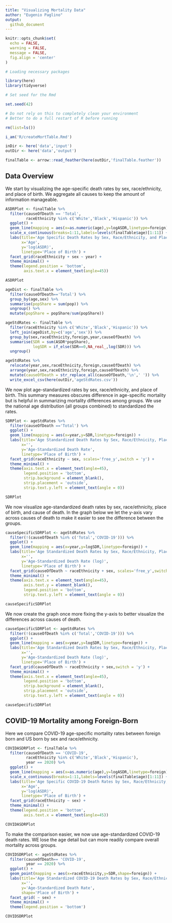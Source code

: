 ```yaml
---
title: "Visualizing Mortality Data"
author: "Eugenio Paglino"
output:
  github_document
---
```


```r

knitr::opts_chunk$set(
  echo = FALSE,
  warning = FALSE,
  message = FALSE,
  fig.align = 'center'
)

```

```r

# Loading necessary packages

library(here)
library(tidyverse)

# Set seed for the Rmd

set.seed(42)

```

```r

# Do not rely on this to completely clean your environment
# Better to do a full restart of R before running

rm(list=ls())

i_am('R/createMortTable.Rmd')

inDir <- here('data','input')
outDir <- here('data','output')

```

```r

finalTable <- arrow::read_feather(here(outDir,'finalTable.feather'))

```

## Data Overview

We start by visualizing the age-specific death rates by sex, race/ethnicity, and place of birth. We aggregate all causes to keep the amount of information manageable.

```r

ASDRPlot <- finalTable %>%
  filter(causeOfDeath == 'Total',
         raceEthnicity %in% c('White','Black','Hispanic')) %>%
  ggplot() +
  geom_line(mapping = aes(x=as.numeric(age),y=logASDR,linetype=foreign)) +
  scale_x_continuous(breaks=1:11,labels=levels(finalTable$age)[1:11]) +
  labs(title='Age Specific Death Rates by Sex, Race/Ethnicity, and Place of Birth',
       x='Age',
       y='log(ASDR)',
       linetype='Place of Birth') +
  facet_grid(raceEthnicity + sex ~ year) +
  theme_minimal() +
  theme(legend.position = 'bottom',
        axis.text.x = element_text(angle=45))

ASDRPlot

```

```r

ageDist <- finalTable %>%
  filter(causeOfDeath=='Total') %>%
  group_by(age,sex) %>%
  summarise(popShare = sum(pop)) %>%
  ungroup() %>%
  mutate(popShare = popShare/sum(popShare))

ageStdRates <- finalTable %>%
  filter(raceEthnicity %in% c('White','Black','Hispanic')) %>%
  left_join(ageDist,by=c('age','sex')) %>%
  group_by(sex,raceEthnicity,foreign,year,causeOfDeath) %>%
  summarise(SDR = sum(ASDR*popShare),
            logSDR = if_else(SDR==0,NA_real_,log(SDR))) %>%
  ungroup()

```

```r

ageStdRates %>%
  relocate(year,sex,raceEthnicity,foreign,causeOfDeath) %>%
  arrange(year,sex,raceEthnicity,foreign,causeOfDeath) %>%
  mutate(causeOfDeath = str_replace_all(causeOfDeath,'\n',' ')) %>%
  write_excel_csv(here(outDir,'ageStdRates.csv'))

```

We now plot age-standardized rates by sex, race/ethnicity, and place of birth. This summary measures obscures difference in age-specific mortality but is helpful in summarizing mortality differences among groups. We use the national age distribution (all groups combined) to standardized the rates.

```r

SDRPlot <- ageStdRates %>%
  filter(causeOfDeath =='Total') %>%
  ggplot() +
  geom_line(mapping = aes(x=year,y=SDR,linetype=foreign)) +
  labs(title='Age Standardized Death Rates by Sex, Race/Ethnicity, Place of Birth',
       x='',
       y='Age-Standardized Death Rate',
       linetype='Place of Birth') +
  facet_grid(raceEthnicity ~ sex, scales='free_y',switch = 'y') +
  theme_minimal() +
  theme(axis.text.x = element_text(angle=45),
        legend.position = 'bottom',
        strip.background = element_blank(),
        strip.placement = 'outside',
        strip.text.y.left = element_text(angle = 0))

SDRPlot

```

We now visualize age-standardized death rates by sex, race/ethnicity, place of birth, and cause of death. In the graph below we let the y-axis vary across causes of death to make it easier to see the difference between the groups.

```r

causeSpecificSDRPlot <- ageStdRates %>%
  filter(!(causeOfDeath %in% c('Total','COVID-19'))) %>%
  ggplot() +
  geom_line(mapping = aes(x=year,y=logSDR,linetype=foreign)) +
  labs(title='Age Standardized Death Rates by Sex, Race/Ethnicity, Place of Birth, and Cause of Death',
       x='',
       y='Age-Standardized Death Rate (log)',
       linetype='Place of Birth') +
  facet_grid(causeOfDeath ~ raceEthnicity + sex, scales='free_y',switch = 'y') +
  theme_minimal() +
  theme(axis.text.x = element_text(angle=45),
        axis.text.y = element_blank(),
        legend.position = 'bottom',
        strip.text.y.left = element_text(angle = 0))

causeSpecificSDRPlot

```

We now create the graph once more fixing the y-axis to better visualize the differences across causes of death.

```r

causeSpecificSDRPlot <- ageStdRates %>%
  filter(!(causeOfDeath %in% c('Total','COVID-19'))) %>%
  ggplot() +
  geom_line(mapping = aes(x=year,y=logSDR,linetype=foreign)) +
  labs(title='Age Standardized Death Rates by Sex, Race/Ethnicity, Place of Birth, and Cause of Death',
       x='',
       y='Age-Standardized Death Rate (log)',
       linetype='Place of Birth') +
  facet_grid(causeOfDeath ~ raceEthnicity + sex,switch = 'y') +
  theme_minimal() +
  theme(axis.text.x = element_text(angle=45),
        legend.position = 'bottom',
        strip.background = element_blank(),
        strip.placement = 'outside',
        strip.text.y.left = element_text(angle = 0))

causeSpecificSDRPlot

```

## COVID-19 Mortality among Foreign-Born

Here we compare COVID-19 age-specific mortality rates between foreign born and US born by sex and race/ethnicity.

```r

COVIDASDRPlot <- finalTable %>%
  filter(causeOfDeath == 'COVID-19',
         raceEthnicity %in% c('White','Black','Hispanic'),
         year == 2020) %>%
  ggplot() +
  geom_line(mapping = aes(x=as.numeric(age),y=logASDR,linetype=foreign)) +
  scale_x_continuous(breaks=1:11,labels=levels(finalTable$age)[1:11]) +
  labs(title='Age Specific COVID-19 Death Rates by Sex, Race/Ethnicity, and Place of Birth',
       x='Age',
       y='log(ASDR)',
       linetype='Place of Birth') +
  facet_grid(raceEthnicity ~ sex) +
  theme_minimal() +
  theme(legend.position = 'bottom',
        axis.text.x = element_text(angle=45))

COVIDASDRPlot

```
To make the comparison easier, we now use age-standardized COVID-19 death rates. WE lose the age detail but can more readily compare overall mortality across groups.

```r

COVIDSDRPlot <- ageStdRates %>%
  filter(causeOfDeath== 'COVID-19',
         year == 2020) %>%
  ggplot() +
  geom_point(mapping = aes(x=raceEthnicity,y=SDR,shape=foreign)) +
  labs(title='Age Standardized COVID-19 Death Rates by Sex, Race/Ethnicity, and Place of Birth',
       x='',
       y='Age-Standardized Death Rate',
       shape='Place of Birth') +
  facet_grid( ~ sex) +
  theme_minimal() +
  theme(legend.position = 'bottom')

COVIDSDRPlot

```